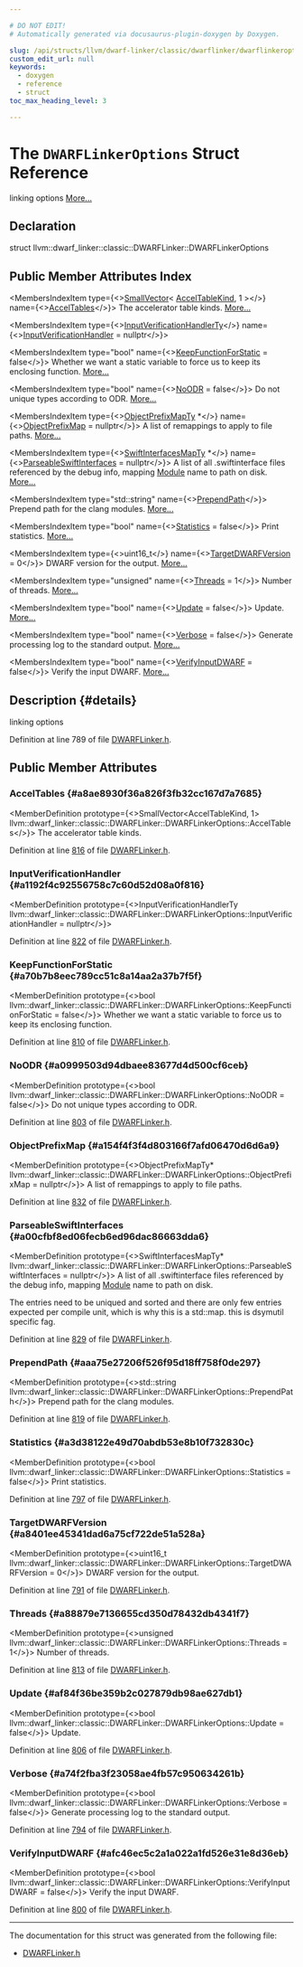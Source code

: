 ```yaml
---

# DO NOT EDIT!
# Automatically generated via docusaurus-plugin-doxygen by Doxygen.

slug: /api/structs/llvm/dwarf-linker/classic/dwarflinker/dwarflinkeroptions
custom_edit_url: null
keywords:
  - doxygen
  - reference
  - struct
toc_max_heading_level: 3

---
```





# The `DWARFLinkerOptions` Struct Reference

<DoxygenPage pluginConfig={pluginConfig}>

linking options <a href="#details">More...</a>

## Declaration

<CodeBlock>struct llvm::dwarf_linker::classic::DWARFLinker::DWARFLinkerOptions</CodeBlock>

## Public Member Attributes Index

<MembersIndex>

<MembersIndexItem
  type={<><a href="/docs/api/classes/llvm/smallvector">SmallVector</a>&lt; <a href="/docs/api/namespaces/llvm/#a7af5fd6eac5e3429291e19a0bc6fd51f">AccelTableKind</a>, 1 &gt;</>}
  name={<><a href="#a8ae8930f36a826f3fb32cc167d7a7685">AccelTables</a></>}>
The accelerator table kinds. <a href="#a8ae8930f36a826f3fb32cc167d7a7685">More...</a>
</MembersIndexItem>

<MembersIndexItem
  type={<><a href="/docs/api/classes/llvm/dwarf-linker/dwarflinkerbase/#ac482b3b01bd8e00cd02ecfba94e88694">InputVerificationHandlerTy</a></>}
  name={<><a href="#a1192f4c92556758c7c60d52d08a0f816">InputVerificationHandler</a> = nullptr</>}>
</MembersIndexItem>

<MembersIndexItem
  type="bool"
  name={<><a href="#a70b7b8eec789cc51c8a14aa2a37b7f5f">KeepFunctionForStatic</a> = false</>}>
Whether we want a static variable to force us to keep its enclosing function. <a href="#a70b7b8eec789cc51c8a14aa2a37b7f5f">More...</a>
</MembersIndexItem>

<MembersIndexItem
  type="bool"
  name={<><a href="#a0999503d94dbaee83677d4d500cf6ceb">NoODR</a> = false</>}>
Do not unique types according to ODR. <a href="#a0999503d94dbaee83677d4d500cf6ceb">More...</a>
</MembersIndexItem>

<MembersIndexItem
  type={<><a href="/docs/api/classes/llvm/dwarf-linker/dwarflinkerbase/#a0b10e00e608ed9bcead9c3c7bcd62b4c">ObjectPrefixMapTy</a> &#42;</>}
  name={<><a href="#a154f4f3f4d803166f7afd06470d6d6a9">ObjectPrefixMap</a> = nullptr</>}>
A list of remappings to apply to file paths. <a href="#a154f4f3f4d803166f7afd06470d6d6a9">More...</a>
</MembersIndexItem>

<MembersIndexItem
  type={<><a href="/docs/api/classes/llvm/dwarf-linker/dwarflinkerbase/#ab7230244084c9a0c89b2113444331260">SwiftInterfacesMapTy</a> &#42;</>}
  name={<><a href="#a00cfbf8ed06fecb6ed96dac86663dda6">ParseableSwiftInterfaces</a> = nullptr</>}>
A list of all .swiftinterface files referenced by the debug info, mapping <a href="/docs/api/classes/llvm/module">Module</a> name to path on disk. <a href="#a00cfbf8ed06fecb6ed96dac86663dda6">More...</a>
</MembersIndexItem>

<MembersIndexItem
  type="std::string"
  name={<><a href="#aaa75e27206f526f95d18ff758f0de297">PrependPath</a></>}>
Prepend path for the clang modules. <a href="#aaa75e27206f526f95d18ff758f0de297">More...</a>
</MembersIndexItem>

<MembersIndexItem
  type="bool"
  name={<><a href="#a3d38122e49d70abdb53e8b10f732830c">Statistics</a> = false</>}>
Print statistics. <a href="#a3d38122e49d70abdb53e8b10f732830c">More...</a>
</MembersIndexItem>

<MembersIndexItem
  type={<>uint16&#95;t</>}
  name={<><a href="#a8401ee45341dad6a75cf722de51a528a">TargetDWARFVersion</a> = 0</>}>
DWARF version for the output. <a href="#a8401ee45341dad6a75cf722de51a528a">More...</a>
</MembersIndexItem>

<MembersIndexItem
  type="unsigned"
  name={<><a href="#a88879e7136655cd350d78432db4341f7">Threads</a> = 1</>}>
Number of threads. <a href="#a88879e7136655cd350d78432db4341f7">More...</a>
</MembersIndexItem>

<MembersIndexItem
  type="bool"
  name={<><a href="#af84f36be359b2c027879db98ae627db1">Update</a> = false</>}>
Update. <a href="#af84f36be359b2c027879db98ae627db1">More...</a>
</MembersIndexItem>

<MembersIndexItem
  type="bool"
  name={<><a href="#a74f2fba3f23058ae4fb57c950634261b">Verbose</a> = false</>}>
Generate processing log to the standard output. <a href="#a74f2fba3f23058ae4fb57c950634261b">More...</a>
</MembersIndexItem>

<MembersIndexItem
  type="bool"
  name={<><a href="#afc46ec5c2a1a022a1fd526e31e8d36eb">VerifyInputDWARF</a> = false</>}>
Verify the input DWARF. <a href="#afc46ec5c2a1a022a1fd526e31e8d36eb">More...</a>
</MembersIndexItem>

</MembersIndex>

## Description {#details}

linking options

Definition at line 789 of file <a href="/docs/api/files/include/include/llvm/include/llvm/dwarflinker/include/llvm/dwarflinker/classic/dwarflinker-h">DWARFLinker.h</a>.

<SectionDefinition>

## Public Member Attributes

### AccelTables {#a8ae8930f36a826f3fb32cc167d7a7685}

<MemberDefinition
  prototype={<>SmallVector&lt;AccelTableKind, 1&gt; llvm::dwarf&#95;linker::classic::DWARFLinker::DWARFLinkerOptions::AccelTables</>}>
The accelerator table kinds.

Definition at line <a href="/docs/api/files/include/include/llvm/include/llvm/dwarflinker/include/llvm/dwarflinker/classic/dwarflinker-h/#l00816">816</a> of file <a href="/docs/api/files/include/include/llvm/include/llvm/dwarflinker/include/llvm/dwarflinker/classic/dwarflinker-h">DWARFLinker.h</a>.
</MemberDefinition>

### InputVerificationHandler {#a1192f4c92556758c7c60d52d08a0f816}

<MemberDefinition
  prototype={<>InputVerificationHandlerTy llvm::dwarf&#95;linker::classic::DWARFLinker::DWARFLinkerOptions::InputVerificationHandler = nullptr</>}>

Definition at line <a href="/docs/api/files/include/include/llvm/include/llvm/dwarflinker/include/llvm/dwarflinker/classic/dwarflinker-h/#l00822">822</a> of file <a href="/docs/api/files/include/include/llvm/include/llvm/dwarflinker/include/llvm/dwarflinker/classic/dwarflinker-h">DWARFLinker.h</a>.
</MemberDefinition>

### KeepFunctionForStatic {#a70b7b8eec789cc51c8a14aa2a37b7f5f}

<MemberDefinition
  prototype={<>bool llvm::dwarf&#95;linker::classic::DWARFLinker::DWARFLinkerOptions::KeepFunctionForStatic = false</>}>
Whether we want a static variable to force us to keep its enclosing function.

Definition at line <a href="/docs/api/files/include/include/llvm/include/llvm/dwarflinker/include/llvm/dwarflinker/classic/dwarflinker-h/#l00810">810</a> of file <a href="/docs/api/files/include/include/llvm/include/llvm/dwarflinker/include/llvm/dwarflinker/classic/dwarflinker-h">DWARFLinker.h</a>.
</MemberDefinition>

### NoODR {#a0999503d94dbaee83677d4d500cf6ceb}

<MemberDefinition
  prototype={<>bool llvm::dwarf&#95;linker::classic::DWARFLinker::DWARFLinkerOptions::NoODR = false</>}>
Do not unique types according to ODR.

Definition at line <a href="/docs/api/files/include/include/llvm/include/llvm/dwarflinker/include/llvm/dwarflinker/classic/dwarflinker-h/#l00803">803</a> of file <a href="/docs/api/files/include/include/llvm/include/llvm/dwarflinker/include/llvm/dwarflinker/classic/dwarflinker-h">DWARFLinker.h</a>.
</MemberDefinition>

### ObjectPrefixMap {#a154f4f3f4d803166f7afd06470d6d6a9}

<MemberDefinition
  prototype={<>ObjectPrefixMapTy&#42; llvm::dwarf&#95;linker::classic::DWARFLinker::DWARFLinkerOptions::ObjectPrefixMap = nullptr</>}>
A list of remappings to apply to file paths.

Definition at line <a href="/docs/api/files/include/include/llvm/include/llvm/dwarflinker/include/llvm/dwarflinker/classic/dwarflinker-h/#l00832">832</a> of file <a href="/docs/api/files/include/include/llvm/include/llvm/dwarflinker/include/llvm/dwarflinker/classic/dwarflinker-h">DWARFLinker.h</a>.
</MemberDefinition>

### ParseableSwiftInterfaces {#a00cfbf8ed06fecb6ed96dac86663dda6}

<MemberDefinition
  prototype={<>SwiftInterfacesMapTy&#42; llvm::dwarf&#95;linker::classic::DWARFLinker::DWARFLinkerOptions::ParseableSwiftInterfaces = nullptr</>}>
A list of all .swiftinterface files referenced by the debug info, mapping <a href="/docs/api/classes/llvm/module">Module</a> name to path on disk.

The entries need to be uniqued and sorted and there are only few entries expected per compile unit, which is why this is a std::map. this is dsymutil specific fag.

Definition at line <a href="/docs/api/files/include/include/llvm/include/llvm/dwarflinker/include/llvm/dwarflinker/classic/dwarflinker-h/#l00829">829</a> of file <a href="/docs/api/files/include/include/llvm/include/llvm/dwarflinker/include/llvm/dwarflinker/classic/dwarflinker-h">DWARFLinker.h</a>.
</MemberDefinition>

### PrependPath {#aaa75e27206f526f95d18ff758f0de297}

<MemberDefinition
  prototype={<>std::string llvm::dwarf&#95;linker::classic::DWARFLinker::DWARFLinkerOptions::PrependPath</>}>
Prepend path for the clang modules.

Definition at line <a href="/docs/api/files/include/include/llvm/include/llvm/dwarflinker/include/llvm/dwarflinker/classic/dwarflinker-h/#l00819">819</a> of file <a href="/docs/api/files/include/include/llvm/include/llvm/dwarflinker/include/llvm/dwarflinker/classic/dwarflinker-h">DWARFLinker.h</a>.
</MemberDefinition>

### Statistics {#a3d38122e49d70abdb53e8b10f732830c}

<MemberDefinition
  prototype={<>bool llvm::dwarf&#95;linker::classic::DWARFLinker::DWARFLinkerOptions::Statistics = false</>}>
Print statistics.

Definition at line <a href="/docs/api/files/include/include/llvm/include/llvm/dwarflinker/include/llvm/dwarflinker/classic/dwarflinker-h/#l00797">797</a> of file <a href="/docs/api/files/include/include/llvm/include/llvm/dwarflinker/include/llvm/dwarflinker/classic/dwarflinker-h">DWARFLinker.h</a>.
</MemberDefinition>

### TargetDWARFVersion {#a8401ee45341dad6a75cf722de51a528a}

<MemberDefinition
  prototype={<>uint16&#95;t llvm::dwarf&#95;linker::classic::DWARFLinker::DWARFLinkerOptions::TargetDWARFVersion = 0</>}>
DWARF version for the output.

Definition at line <a href="/docs/api/files/include/include/llvm/include/llvm/dwarflinker/include/llvm/dwarflinker/classic/dwarflinker-h/#l00791">791</a> of file <a href="/docs/api/files/include/include/llvm/include/llvm/dwarflinker/include/llvm/dwarflinker/classic/dwarflinker-h">DWARFLinker.h</a>.
</MemberDefinition>

### Threads {#a88879e7136655cd350d78432db4341f7}

<MemberDefinition
  prototype={<>unsigned llvm::dwarf&#95;linker::classic::DWARFLinker::DWARFLinkerOptions::Threads = 1</>}>
Number of threads.

Definition at line <a href="/docs/api/files/include/include/llvm/include/llvm/dwarflinker/include/llvm/dwarflinker/classic/dwarflinker-h/#l00813">813</a> of file <a href="/docs/api/files/include/include/llvm/include/llvm/dwarflinker/include/llvm/dwarflinker/classic/dwarflinker-h">DWARFLinker.h</a>.
</MemberDefinition>

### Update {#af84f36be359b2c027879db98ae627db1}

<MemberDefinition
  prototype={<>bool llvm::dwarf&#95;linker::classic::DWARFLinker::DWARFLinkerOptions::Update = false</>}>
Update.

Definition at line <a href="/docs/api/files/include/include/llvm/include/llvm/dwarflinker/include/llvm/dwarflinker/classic/dwarflinker-h/#l00806">806</a> of file <a href="/docs/api/files/include/include/llvm/include/llvm/dwarflinker/include/llvm/dwarflinker/classic/dwarflinker-h">DWARFLinker.h</a>.
</MemberDefinition>

### Verbose {#a74f2fba3f23058ae4fb57c950634261b}

<MemberDefinition
  prototype={<>bool llvm::dwarf&#95;linker::classic::DWARFLinker::DWARFLinkerOptions::Verbose = false</>}>
Generate processing log to the standard output.

Definition at line <a href="/docs/api/files/include/include/llvm/include/llvm/dwarflinker/include/llvm/dwarflinker/classic/dwarflinker-h/#l00794">794</a> of file <a href="/docs/api/files/include/include/llvm/include/llvm/dwarflinker/include/llvm/dwarflinker/classic/dwarflinker-h">DWARFLinker.h</a>.
</MemberDefinition>

### VerifyInputDWARF {#afc46ec5c2a1a022a1fd526e31e8d36eb}

<MemberDefinition
  prototype={<>bool llvm::dwarf&#95;linker::classic::DWARFLinker::DWARFLinkerOptions::VerifyInputDWARF = false</>}>
Verify the input DWARF.

Definition at line <a href="/docs/api/files/include/include/llvm/include/llvm/dwarflinker/include/llvm/dwarflinker/classic/dwarflinker-h/#l00800">800</a> of file <a href="/docs/api/files/include/include/llvm/include/llvm/dwarflinker/include/llvm/dwarflinker/classic/dwarflinker-h">DWARFLinker.h</a>.
</MemberDefinition>

</SectionDefinition>

<hr/>

The documentation for this struct was generated from the following file:

<ul>
<li><a href="/docs/api/files/include/include/llvm/include/llvm/dwarflinker/include/llvm/dwarflinker/classic/dwarflinker-h">DWARFLinker.h</a></li>
</ul>

</DoxygenPage>
